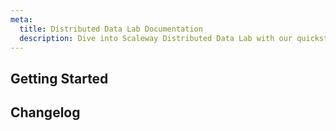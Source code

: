 ```yaml
---
meta:
  title: Distributed Data Lab Documentation
  description: Dive into Scaleway Distributed Data Lab with our quickstart guides, how-tos, tutorials and more.
---
```


<ProductHeader
   productName="Distributed Data Lab"
   productLogo="dataLab"
   description="Distributed Data Lab is designed to assist data scientists and data engineers perform calculations on a remotely managed Apache Spark infrastructure."
   url="/data-lab/quickstart"
   label="Distributed Data Lab Quickstart"
/>

## Getting Started

<Grid>
    <SummaryCard
        title="Quickstart"
        icon="rocket"
        description="Learn how to create, use, manage, and delete a Distributed Data Lab in a few steps."
        label="View Quickstart"
        url="/data-lab/quickstart/"
    />
    <SummaryCard
        title="Concepts"
        icon="info"
        description="Core concepts that give you a better understanding of Scaleway Distributed Data Lab."
        label="View Concepts"
        url="/data-lab/concepts/"
    />
    <SummaryCard
        title="How-tos"
        icon="help-circle-outline"
        description="Check our guides to creating, using, and managing Distributed Data Labs and their features."
        label="View How-tos"
        url="/data-lab/how-to/"
    />
</Grid>

## Changelog

<ChangelogList
    productName="data-lab"
    numberOfChanges={3}
/>
